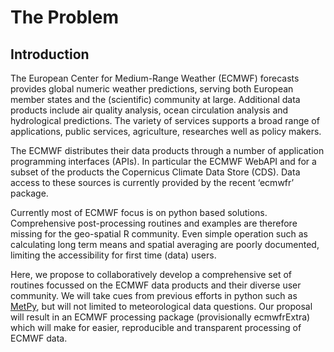 # The Problem

## Introduction

The European Center for Medium-Range Weather (ECMWF) forecasts provides global numeric weather predictions, serving both European member states and the (scientific) community at large. Additional data products include air quality analysis, ocean circulation analysis and hydrological predictions. The variety of services supports a broad range of applications, public services, agriculture, researches well as policy makers.

The ECMWF distributes their data products through a number of application programming interfaces (APIs). In particular the ECMWF WebAPI and for a subset of the products the Copernicus Climate Data Store (CDS). Data access to these sources is currently provided by the recent 'ecmwfr' package.

Currently most of ECMWF focus is on python based solutions. Comprehensive post-processing routines and examples are therefore missing for the geo-spatial R community. Even simple operation such as calculating long term means and spatial averaging are poorly documented, limiting the accessibility for first time (data) users.

Here, we propose to collaboratively develop a comprehensive set of routines focussed on the ECMWF data products and their diverse user community. We will take cues from previous efforts in python such as [MetPy](https://www.unidata.ucar.edu/software/metpy/), but will not limited to meteorological data questions. Our proposal will result in an ECMWF processing package (provisionally ecmwfrExtra) which will make for easier, reproducible and transparent processing of ECMWF data.
